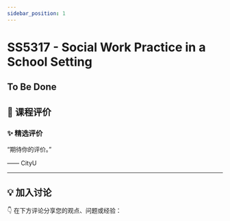 ```yaml
---
sidebar_position: 1
---
```



# SS5317 - Social Work Practice in a School Setting

## To Be Done

## **💬 课程评价**

### ✨ **精选评价**
<div className={commentStyles.commentBox}>
    <p className={commentStyles.commentText}>
        “期待你的评价。”
    </p>
    <p className={commentStyles.commentAuthor}>—— CityU</p>
</div>

---

## **💡 加入讨论**

👇 在下方评论分享您的观点、问题或经验：
<Utterances />
